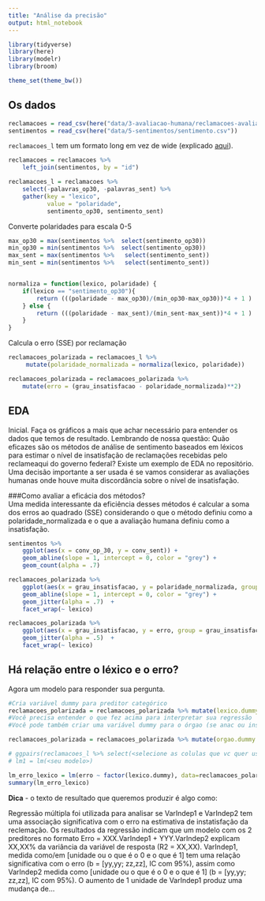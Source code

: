 ```yaml
---
title: "Análise da precisão"
output: html_notebook
---
```


```r
library(tidyverse)
library(here)
library(modelr)
library(broom)

theme_set(theme_bw())
```

## Os dados

```r

reclamacoes = read_csv(here("data/3-avaliacao-humana/reclamacoes-avaliadas-20190515.csv"))
sentimentos = read_csv(here("data/5-sentimentos/sentimento.csv"))

```

`reclamacoes_l` tem um formato long em vez de wide (explicado [aqui](https://sejdemyr.github.io/r-tutorials/basics/wide-and-long/)).

```r
reclamacoes = reclamacoes %>% 
    left_join(sentimentos, by = "id")

reclamacoes_l = reclamacoes %>%  
    select(-palavras_op30, -palavras_sent) %>% 
    gather(key = "lexico", 
           value = "polaridade", 
           sentimento_op30, sentimento_sent)


```

Converte polaridades para escala 0-5

```r
max_op30 = max(sentimentos %>%  select(sentimento_op30))
min_op30 = min(sentimentos %>%  select(sentimento_op30))
max_sent = max(sentimentos %>%   select(sentimento_sent))
min_sent = min(sentimentos %>%   select(sentimento_sent))


normaliza = function(lexico, polaridade) {
    if(lexico == "sentimento_op30"){
        return (((polaridade - max_op30)/(min_op30-max_op30))*4 + 1 )
    } else {
        return (((polaridade - max_sent)/(min_sent-max_sent))*4 + 1 )
    }
}

```

Calcula o erro (SSE) por reclamação

```r
reclamacoes_polarizada = reclamacoes_l %>% 
     mutate(polaridade_normalizada = normaliza(lexico, polaridade))

reclamacoes_polarizada = reclamacoes_polarizada %>% 
    mutate(erro = (grau_insatisfacao - polaridade_normalizada)**2)
```


## EDA

Inicial. Faça os gráficos a mais que achar necessário para entender os dados que temos de resultado. Lembrando de nossa questão: Quão eficazes são os métodos de análise de sentimento baseados em léxicos para estimar o nível de insatisfação de reclamações recebidas pelo reclameaqui do governo federal? Existe um exemplo de EDA no repositório. Uma decisão importante a ser usada é se vamos considerar as avaliações humanas onde houve muita discordância sobre o nível de insatisfação.

###Como avaliar a eficácia dos métodos?  
Uma medida interessante da eficiência desses métodos é calcular a soma dos erros ao quadrado (SSE) considerando o que o método definiu como a polaridade_normalizada e o que a avaliação humana definiu como a insatisfação.

```r
sentimentos %>% 
    ggplot(aes(x = conv_op_30, y = conv_sent)) + 
    geom_abline(slope = 1, intercept = 0, color = "grey") + 
    geom_count(alpha = .7) 
```

```r
reclamacoes_polarizada %>% 
    ggplot(aes(x = grau_insatisfacao, y = polaridade_normalizada, group = grau_insatisfacao)) + 
    geom_abline(slope = 1, intercept = 0, color = "grey") + 
    geom_jitter(alpha = .7)  + 
    facet_wrap(~ lexico)
```

```r
reclamacoes_polarizada %>% 
    ggplot(aes(x = grau_insatisfacao, y = erro, group = grau_insatisfacao)) + 
    geom_jitter(alpha = .5)  +
    facet_wrap(~ lexico)
```


## Há relação entre o léxico e o erro?

Agora um modelo para responder sua pergunta.

```r
#Cria variável dummy para preditor categórico
reclamacoes_polarizada = reclamacoes_polarizada %>% mutate(lexico.dummy = if_else(lexico == "sentimento_sent", 1, 0))
#Você precisa entender o que fez acima para interpretar sua regressão
#Você pode também criar uma variável dummy para o órgao (se anac ou inss)

reclamacoes_polarizada = reclamacoes_polarizada %>% mutate(orgao.dummy = if_else(orgao == "INSS", 1, 0))

# ggpairs(reclamacoes_l %>% select(<selecione as colulas que vc quer usar aqui>))
# lm1 = lm(<seu modelo>)

lm_erro_lexico = lm(erro ~ factor(lexico.dummy), data=reclamacoes_polarizada)
summary(lm_erro_lexico)

```


**Dica** - o texto de resultado que queremos produzir é algo como: 

Regressão múltipla foi utilizada para analisar se VarIndep1 e VarIndep2 tem uma associação significativa com o erro na estimativa de instatisfação da reclemação. Os resultados da regressão indicam que um modelo com os 2 preditores no formato Erro = XXX.VarIndep1 + YYY.VarIndep2 explicam XX,XX% da variância da variável de resposta (R2 = XX,XX). VarIndep1, medida como/em [unidade ou o que é o 0 e o que é 1] tem uma relação significativa com o erro (b = [yy,yy;  zz,zz], IC com 95%), assim como VarIndep2 medida como [unidade ou o que é o 0 e o que é 1] (b = [yy,yy;  zz,zz], IC com 95%). O aumento de 1 unidade de VarIndep1 produz uma mudança de...
